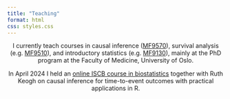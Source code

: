 ```yaml
---
title: "Teaching"
format: html
css: styles.css
---
```

<center>

I currently teach courses in causal inference ([MF9570](https://www.uio.no/studier/emner/medisin/med/MF9570/){target="_blank"}), survival analysis (e.g. [MF9510](https://www.uio.no/studier/emner/medisin/med/MF9510E/){target="_blank"}), and introductory statistics (e.g. [MF9130](https://www.uio.no/studier/emner/medisin/med/MF9130E/){target="_blank"}), mainly at the PhD program at the Faculty of Medicine, University of Oslo.

In April 2024 I held an [online ISCB course in biostatistics](iscbcourse) together with Ruth Keogh on causal inference for time-to-event outcomes with practical applications in R.
